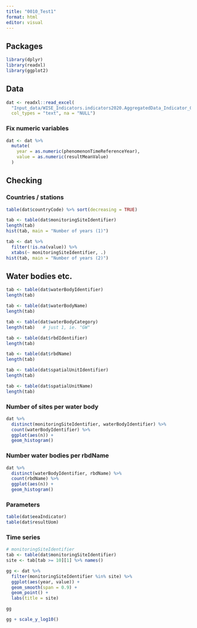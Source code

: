 ```yaml
---
title: "0010_Test1"
format: html
editor: visual
---
```


## Packages

```r

library(dplyr)
library(readxl)
library(ggplot2)

```

## Data

```r

dat <- readxl::read_excel(
  "Input_data/WISE_Indicators.indicators2020.AggregatedData_Indicator_GWNO3.xlsx", 
  col_types = "text", na = "NULL")

```

### Fix numeric variables  

```r

dat <- dat %>%
  mutate(
    year = as.numeric(phenomenonTimeReferenceYear), 
    value = as.numeric(resultMeanValue)
  )

```

## Checking 

### Countries / stations

```r

table(dat$countryCode) %>% sort(decreasing = TRUE)

tab <- table(dat$monitoringSiteIdentifier)
length(tab)
hist(tab, main = "Number of years (1)")

tab <- dat %>%
  filter(!is.na(value)) %>%
  xtabs(~ monitoringSiteIdentifier, .)
hist(tab, main = "Number of years (2)")

```

## Water bodies etc.

```r

tab <- table(dat$waterBodyIdentifier)
length(tab)

tab <- table(dat$waterBodyName)
length(tab)

tab <- table(dat$waterBodyCategory)
length(tab)   # just 1, ie. "GW"

tab <- table(dat$rbdIdentifier)
length(tab)

tab <- table(dat$rbdName)
length(tab)

tab <- table(dat$spatialUnitIdentifier)
length(tab)

tab <- table(dat$spatialUnitName)
length(tab)

```

### Number of sites per water body  

```r

dat %>%
  distinct(monitoringSiteIdentifier, waterBodyIdentifier) %>%
  count(waterBodyIdentifier) %>%
  ggplot(aes(n)) +
  geom_histogram()  

```

### Number water bodies per rbdName  

```r

dat %>%
  distinct(waterBodyIdentifier, rbdName) %>%
  count(rbdName) %>%
  ggplot(aes(n)) +
  geom_histogram()  

```

### 

### Parameters  

```r
table(dat$eeaIndicator)
table(dat$resultUom)

```

### Time series  

```r

# monitoringSiteIdentifier
tab <- table(dat$monitoringSiteIdentifier)
site <- tab[tab >= 10][1] %>% names()

gg <- dat %>%
  filter(monitoringSiteIdentifier %in% site) %>%
  ggplot(aes(year, value)) +
  geom_smooth(span = 0.9) +
  geom_point() +
  labs(title = site)

gg

gg + scale_y_log10()

```

